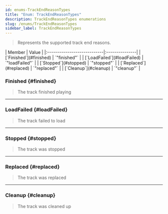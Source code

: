 ```yaml
---
id: enums-TrackEndReasonTypes
title: "Enum: TrackEndReasonTypes"
description: TrackEndReasonTypes enumerations
slug: /enums/TrackEndReasonTypes
sidebar_label: TrackEndReasonTypes
---
```



> Represents the supported track end reasons.

<Tabs>
  <TabItem value="members" label="Enumeration Members" default>
  | Member                      | Value          |
  |:----------------------------|:---------------|
  | [`Finished`](#finished)     | `"finished"`   |
  | [`LoadFailed`](#loadFailed) | `"loadFailed"` |
  | [`Stopped`](#stopped)       | `"stopped"`    |
  | [`Replaced`](#replaced)     | `"replaced"`   |
  | [`Cleanup`](#cleanup)       | `"cleanup"`    | 
  </TabItem>
</Tabs>

### Finished {#finished}

> The track finished playing

---

### LoadFailed {#loadFailed}

> The track failed to load

---

### Stopped {#stopped}

> The track was stopped

---

### Replaced {#replaced}

> The track was replaced

---

### Cleanup {#cleanup}

> The track was cleaned up